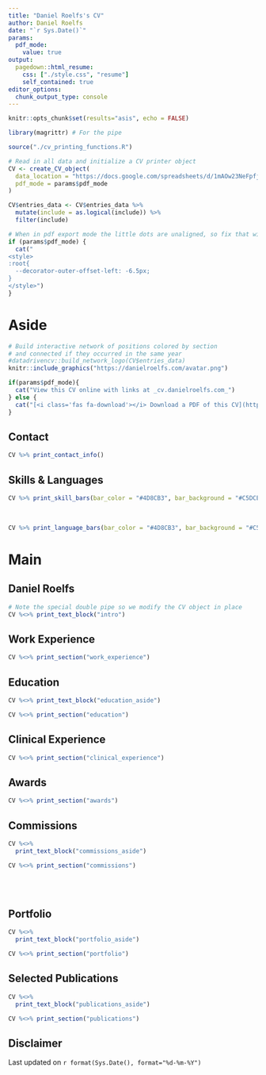 ```yaml
---
title: "Daniel Roelfs's CV"
author: Daniel Roelfs
date: "`r Sys.Date()`"
params:
  pdf_mode:
    value: true
output:
  pagedown::html_resume:
    css: ["./style.css", "resume"]
    self_contained: true
editor_options:
  chunk_output_type: console
---
```


```r
knitr::opts_chunk$set(results="asis", echo = FALSE)
```

```r
library(magrittr) # For the pipe

source("./cv_printing_functions.R")

# Read in all data and initialize a CV printer object
CV <- create_CV_object(
  data_location = "https://docs.google.com/spreadsheets/d/1mAOw23NeFpfj_O5WMUpbR8wXdShQkwp4rzESFMhdXw8",  
  pdf_mode = params$pdf_mode
)

CV$entries_data <- CV$entries_data %>% 
  mutate(include = as.logical(include)) %>% 
  filter(include)
```


```r
# When in pdf export mode the little dots are unaligned, so fix that with some conditional CSS.
if (params$pdf_mode) {
  cat("
<style>
:root{
  --decorator-outer-offset-left: -6.5px;
}
</style>")
}
```

<!-- Color scheme from http://test.ultralinx.co/wp-content/uploads/2020/02/1_beautiful-color-schemes-combinations-palettes-24.png -->

Aside
================================================================================

```r
# Build interactive network of positions colored by section
# and connected if they occurred in the same year
#datadrivencv::build_network_logo(CV$entries_data)
knitr::include_graphics("https://danielroelfs.com/avatar.png")
```

```r
if(params$pdf_mode){
  cat("View this CV online with links at _cv.danielroelfs.com_")
} else {
  cat("[<i class='fas fa-download'></i> Download a PDF of this CV](https://github.com/danielroelfs/cv/raw/main/roelfs_cv.pdf)")
}
```

Contact {#contact}
--------------------------------------------------------------------------------

```r
CV %>% print_contact_info()
```

Skills & Languages {#skills}
--------------------------------------------------------------------------------

```r
CV %>% print_skill_bars(bar_color = "#4D8CB3", bar_background = "#C5DCEB") # was #447098
```

<br>

```r
CV %>% print_language_bars(bar_color = "#4D8CB3", bar_background = "#C5DCEB")
```

Main
================================================================================

Daniel Roelfs {#title}
--------------------------------------------------------------------------------

```r
# Note the special double pipe so we modify the CV object in place
CV %<>% print_text_block("intro") 
```


Work Experience {data-icon=flask}
--------------------------------------------------------------------------------

```r
CV %<>% print_section("work_experience")
```


Education {data-icon=graduation-cap data-concise=true}
--------------------------------------------------------------------------------

::: aside
```r
CV %<>% print_text_block("education_aside")
```
:::

```r
CV %<>% print_section("education")
```


Clinical Experience {data-icon=stethoscope}
--------------------------------------------------------------------------------

```r
CV %<>% print_section("clinical_experience")
```

Awards {data-icon=award}
--------------------------------------------------------------------------------

```r
CV %<>% print_section("awards")
```


Commissions {data-icon=suitcase}
--------------------------------------------------------------------------------

::: aside
```r
CV %<>% 
  print_text_block("commissions_aside")
```
:::

```r
CV %<>% print_section("commissions")
```

<br><br>

Portfolio  {data-icon=newspaper}
--------------------------------------------------------------------------------

::: aside
```r
CV %<>% 
  print_text_block("portfolio_aside")
```
:::

```r
CV %<>% print_section("portfolio")
```

Selected Publications {data-icon=book}
--------------------------------------------------------------------------------

::: aside
```r
CV %<>% 
  print_text_block("publications_aside")
```
:::

```r
CV %<>% print_section("publications")
```

Disclaimer {#disclaimer}
--------------------------------------------------------------------------------

Last updated on `r format(Sys.Date(), format="%d-%m-%Y")`
